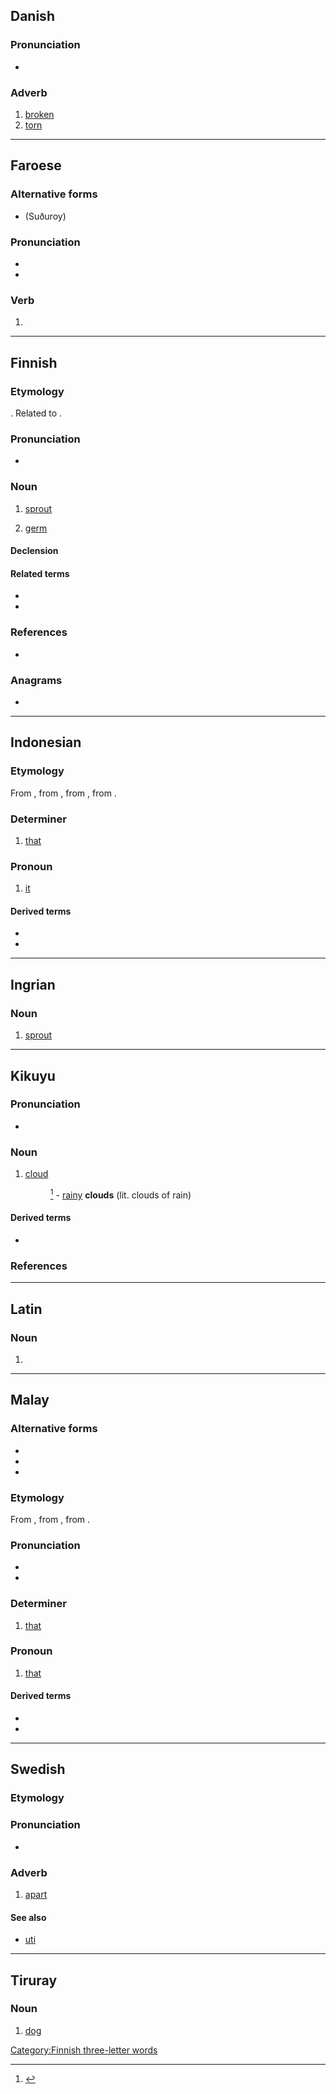 {{also|ITU|Itu}}
==Danish==

===Pronunciation===
* {{IPA|/ituː/|[iˈtˢuːˀ]|lang=da}}

===Adverb===
{{da-adv}}

# [[broken]]
# [[torn]]

----

==Faroese==

===Alternative forms===
* {{l|fo|hitu}} (Suðuroy)

===Pronunciation===
* {{IPA|/ˈiːtu/|lang=fo}}
* {{rhymes|iːtu|lang=fo}}

===Verb===
{{head|fo|verb form}}

# {{inflection of|fo|eita||1//2//3|p|past}}

----

==Finnish==

===Etymology===
{{suffix|fi|itää|u}}. Related to {{cog|et|idu}}.

===Pronunciation===
* {{fi-IPA}}

===Noun===
{{fi-noun}}

# [[sprout]]
# {{lb|fi|topology|mathematics}} [[germ]]

====Declension====
{{fi-decl-valo|i|t|d|u|a}}

====Related terms====
* {{l|fi|idättää}}
* {{l|fi|itää}}

===References===
* {{R:Hakkinen 2005}}

===Anagrams===
* {{anagrams|fi|a=itu|tiu|uit}}

[[Category:Finnish three-letter words]]

----

==Indonesian==

===Etymology===
From {{etyl|ms|id}} {{m|ms|itu}}, from {{etyl|poz-mly-pro|id}} {{m|poz-mly-pro|*(i)tu(ʔ)}}, from {{etyl|poz-pro|id}} {{m|poz-pro|*(i-)tu}}, from {{etyl|map-pro|id}} {{m|map-pro|*(i-)Cu}}.

===Determiner===
{{head|id|determiner}}

# [[that]] {{gloss|what is being indicated}}

===Pronoun===
{{head|id|pronoun}}

# [[it]] {{gloss|that thing}}

====Derived terms====
* {{l|id|situ|gloss={{l|en|there}}}}
* {{l|id|yang itu|gloss={{l|en|that one}}}}

----

==Ingrian==

===Noun===
{{head|izh|noun}}

# [[sprout]]

----

==Kikuyu==

===Pronunciation===
* {{IPA|/itu/|lang=ki}}

===Noun===
{{ki-noun|5}}

# [[cloud]]
#: {{lang|ki|'''''matu''' {{l|ki|ma}} {{l|ki|mbura}}''}}<ref>{{R:Benson1964|entry=''i''tu|p=463}}</ref> - [[rainy]] '''clouds''' (lit. clouds of rain)

====Derived terms====
{{qualifier|Nouns}}
* {{l|ki|matuinĩ|matu(-)inĩ}}

===References===
<references />

{{topics|ki|Weather}}

----

==Latin==

===Noun===
{{la-noun-form|itū}}

# {{inflection of|la|itus||abl|s}}

----

==Malay==

===Alternative forms===
* {{l|ms|tu}}
* {{l|ms|ايت|sc=Arab}}
* {{l|ms|تو|sc=Arab}}

===Etymology===
From {{etyl|poz-mly-pro|ms}} {{m|poz-mly-pro|*(i)tu(ʔ)}}, from {{etyl|poz-pro|ms}} {{m|poz-pro|*(i-)tu}}, from {{etyl|map-pro|ms}} {{m|map-pro|*(i-)Cu}}.

===Pronunciation===
* {{IPA|/itu/|lang=ms}}
* {{rhymes|itu|tu|u|lang=ms}}

===Determiner===
{{head|ms|determiner}}

# [[that]] {{gloss|what is being indicated}}

===Pronoun===
{{head|ms|pronoun}}

# [[that]] {{gloss|that thing}}

====Derived terms====
* {{l|ms|situ|gloss={{l|en|there}}}}
* {{l|ms|yang itu|gloss={{l|en|that one}}}}

----

==Swedish==

===Etymology===
{{compound|sv|i|t1=in|tu|t2=two}}

===Pronunciation===
* {{rhymes|ʉː|lang=sv}}

===Adverb===
{{head|sv|adverb}}

# [[apart]]

====See also====
* [[uti]]

----

==Tiruray==

===Noun===
{{head|tiy|noun}}

# [[dog]]
